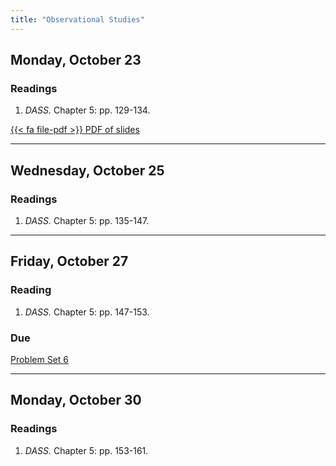 ```yaml
---
title: "Observational Studies"
---
```


[//]: <> (Need to write intro)

## Monday, October 23

### Readings 

1. *DASS.* Chapter 5: pp. 129-134.

[<span class="btn btn-danger">{{< fa file-pdf >}} PDF of slides </span></p>](https://agnesscott.instructure.com/files/604490/)


---


## Wednesday, October 25

### Readings 

1. *DASS.* Chapter 5: pp. 135-147.


---


## Friday, October 27

### Reading

1. *DASS.* Chapter 5: pp. 147-153.

### Due

[Problem Set 6](/assignment/pset6.qmd)


---


## Monday, October 30

### Readings 

1. *DASS.* Chapter 5: pp. 153-161.



 
